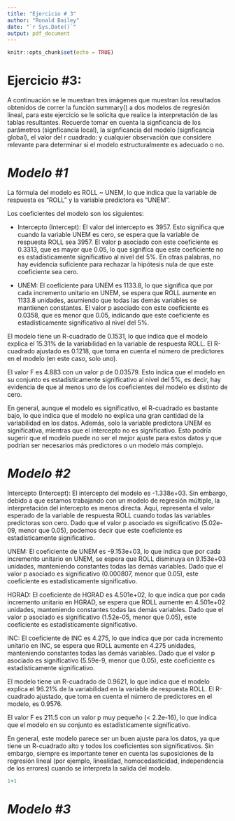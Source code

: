 ```yaml
---
title: "Ejercicio # 3"
author: "Ronald Bailey"
date: "`r Sys.Date()`"
output: pdf_document
---
```


```r
knitr::opts_chunk$set(echo = TRUE)
```



# **Ejercicio #3:**
A continuación se le muestran tres imágenes que muestran los
resultados obtenidos de correr la función summary() a dos modelos de
regresión lineal, para este ejercicio se le solicita que realice la
interpretación de las tablas resultantes. Recuerde tomar en cuenta la
signficancia de los parámetros (signfícancia local), la signficancia del
modelo (signficancia global), el valor del r cuadrado: y cualquier observación que
considere relevante para determinar si el modelo estructuralmente es
adecuado o no.



# ***Modelo #1***


La fórmula del modelo es ROLL ~ UNEM, lo que indica que la variable de respuesta es "ROLL" y la variable predictora es "UNEM".

Los coeficientes del modelo son los siguientes:

- Intercepto (Intercept): El valor del intercepto es 3957. Esto significa que cuando la variable UNEM es cero, se espera que la variable de respuesta ROLL sea 3957. El valor p asociado con este coeficiente es 0.3313, que es mayor que 0.05, lo que significa que este coeficiente no es estadísticamente significativo al nivel del 5%. En otras palabras, no hay evidencia suficiente para rechazar la hipótesis nula de que este coeficiente sea cero.

- UNEM: El coeficiente para UNEM es 1133.8, lo que significa que por cada incremento unitario en UNEM, se espera que ROLL aumente en 1133.8 unidades, asumiendo que todas las demás variables se mantienen constantes. El valor p asociado con este coeficiente es 0.0358, que es menor que 0.05, indicando que este coeficiente es estadísticamente significativo al nivel del 5%.

El modelo tiene un R-cuadrado de 0.1531, lo que indica que el modelo explica el 15.31% de la variabilidad en la variable de respuesta ROLL. El R-cuadrado ajustado es 0.1218, que toma en cuenta el número de predictores en el modelo (en este caso, solo uno).

El valor F es 4.883 con un valor p de 0.03579. Esto indica que el modelo en su conjunto es estadísticamente significativo al nivel del 5%, es decir, hay evidencia de que al menos uno de los coeficientes del modelo es distinto de cero.

En general, aunque el modelo es significativo, el R-cuadrado es bastante bajo, lo que indica que el modelo no explica una gran cantidad de la variabilidad en los datos. Además, solo la variable predictora UNEM es significativa, mientras que el intercepto no es significativo. Esto podría sugerir que el modelo puede no ser el mejor ajuste para estos datos y que podrían ser necesarios más predictores o un modelo más complejo.



# ***Modelo #2***


Intercepto (Intercept): El intercepto del modelo es -1.338e+03. Sin embargo, debido a que estamos trabajando con un modelo de regresión múltiple, la interpretación del intercepto es menos directa. Aquí, representa el valor esperado de la variable de respuesta ROLL cuando todas las variables predictoras son cero. Dado que el valor p asociado es significativo (5.02e-09, menor que 0.05), podemos decir que este coeficiente es estadísticamente significativo.

UNEM: El coeficiente de UNEM es -9.153e+03, lo que indica que por cada incremento unitario en UNEM, se espera que ROLL disminuya en 9.153e+03 unidades, manteniendo constantes todas las demás variables. Dado que el valor p asociado es significativo (0.000807, menor que 0.05), este coeficiente es estadísticamente significativo.

HGRAD: El coeficiente de HGRAD es 4.501e+02, lo que indica que por cada incremento unitario en HGRAD, se espera que ROLL aumente en 4.501e+02 unidades, manteniendo constantes todas las demás variables. Dado que el valor p asociado es significativo (1.52e-05, menor que 0.05), este coeficiente es estadísticamente significativo.

INC: El coeficiente de INC es 4.275, lo que indica que por cada incremento unitario en INC, se espera que ROLL aumente en 4.275 unidades, manteniendo constantes todas las demás variables. Dado que el valor p asociado es significativo (5.59e-9, menor que 0.05), este coeficiente es estadísticamente significativo.

El modelo tiene un R-cuadrado de 0.9621, lo que indica que el modelo explica el 96.21% de la variabilidad en la variable de respuesta ROLL. El R-cuadrado ajustado, que toma en cuenta el número de predictores en el modelo, es 0.9576.

El valor F es 211.5 con un valor p muy pequeño (< 2.2e-16), lo que indica que el modelo en su conjunto es estadísticamente significativo.

En general, este modelo parece ser un buen ajuste para los datos, ya que tiene un R-cuadrado alto y todos los coeficientes son significativos. Sin embargo, siempre es importante tener en cuenta las suposiciones de la regresión lineal (por ejemplo, linealidad, homocedasticidad, independencia de los errores) cuando se interpreta la salida del modelo.

```r

1+1
```
# ***Modelo #3***


